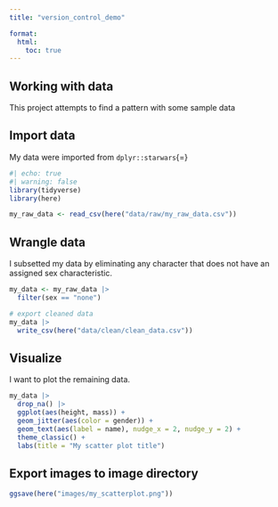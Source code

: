 ```yaml
---
title: "version_control_demo"

format: 
  html:
    toc: true
---
```


## Working with data

This project attempts to find a pattern with some sample data

## Import data

My data were imported from `dplyr::starwars`{=}

```r
#| echo: true
#| warning: false
library(tidyverse)
library(here)

my_raw_data <- read_csv(here("data/raw/my_raw_data.csv"))
```

## Wrangle data

I subsetted my data by eliminating any character that does not have an assigned sex characteristic.

```r
my_data <- my_raw_data |> 
  filter(sex == "none")

# export cleaned data
my_data |> 
  write_csv(here("data/clean/clean_data.csv"))
```

## Visualize

I want to plot the remaining data.

```r
my_data |> 
  drop_na() |> 
  ggplot(aes(height, mass)) +
  geom_jitter(aes(color = gender)) +
  geom_text(aes(label = name), nudge_x = 2, nudge_y = 2) +
  theme_classic() +
  labs(title = "My scatter plot title")
```

## Export images to image directory

```r
ggsave(here("images/my_scatterplot.png"))
```
